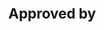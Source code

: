 # Approved by

\begin{center}
`r params$approver`

`r paste0(params$approval_month, " ", params$approval_day, ", ", params$approval_year)`
\end{center}
